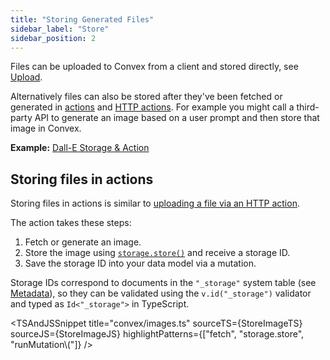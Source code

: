 ```yaml
---
title: "Storing Generated Files"
sidebar_label: "Store"
sidebar_position: 2
---
```



Files can be uploaded to Convex from a client and stored directly, see
[Upload](/docs/file-storage/upload-files.mdx).

Alternatively files can also be stored after they've been fetched or generated
in [actions](/docs/functions/actions.mdx) and
[HTTP actions](/docs/functions/http-actions.mdx). For example you might call a
third-party API to generate an image based on a user prompt and then store that
image in Convex.

**Example:**
[Dall-E Storage & Action](https://github.com/get-convex/convex-demos/tree/main/dall-e-storage-action)

## Storing files in actions

Storing files in actions is similar to
[uploading a file via an HTTP action](/docs/file-storage/upload-files.mdx#uploading-files-via-an-http-action).

The action takes these steps:

1. Fetch or generate an image.
2. Store the image using
   [`storage.store()`](/api/interfaces/server.StorageActionWriter#store) and
   receive a storage ID.
3. Save the storage ID into your data model via a mutation.

Storage IDs correspond to documents in the `"_storage"` system table (see
[Metadata](/docs/file-storage/file-metadata.mdx)), so they can be validated
using the `v.id("_storage")` validator and typed as `Id<"_storage">` in
TypeScript.

<TSAndJSSnippet
  title="convex/images.ts"
  sourceTS={StoreImageTS}
  sourceJS={StoreImageJS}
  highlightPatterns={["fetch", "storage.store", "runMutation\\("]}
/>
